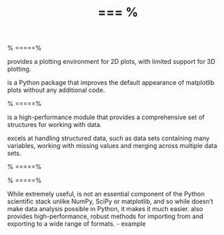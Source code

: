 %       === %
 
 \begin{figure}
  \centering
  \includegraphics[width=1.05\linewidth]{mjasay}
  
 \end{figure}
 
 
 
 \begin{figure}
  \centering
  \includegraphics[width=0.9\linewidth]{KnowledgePyramid}
  
 \end{figure}
 
 


%      =====%
 
\frametitle{matplotlib and seaborn}
 
 \vspace{-0.4cm}
\textbf{Graphics Packages}
 
\item \textbf{matplotlib} provides a plotting environment for 2D plots, with limited support for 3D plotting. 
\item \textbf{seaborn} is
a Python package that improves the default appearance of matplotlib plots without any additional code.
 

 
%      =====%
 
\frametitle{pandas}
 
 
\item  \textit{pandas} is a high-performance module that provides a comprehensive set of structures for working with
data. 
\item \textit{pandas} excels at handling structured data, such as data sets containing many variables, working with
missing values and merging across multiple data sets. 
 
 
%      =====%

%      =====%
 
  
 \frametitle{pandas} 
  
  
 
  While extremely useful, \textit{pandas} is not an essential component of the Python scientific stack unlike NumPy, SciPy or matplotlib, and so while \textit{pandas} doesn’t
 make data analysis possible in Python, it makes it much easier.  \textit{pandas} also provides high-performance,
 robust methods for importing from and exporting to a wide range of formats.
  - example \texttt{read.csv()}
  
 
 


 

